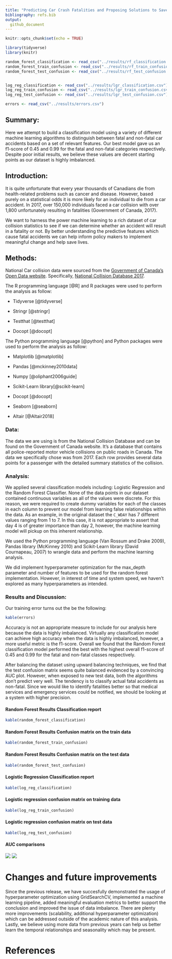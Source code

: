 ```yaml
---
title: "Predicting Car Crash Fatalities and Proposing Solutions to Save Lives"
bibliography: refs.bib
output: 
  github_document
---
```


```r
knitr::opts_chunk$set(echo = TRUE)

library(tidyverse)
library(knitr)

random_forest_classification <- read_csv("../results/rf_classification.csv")
random_forest_train_confusion <- read_csv("../results/rf_train_confusion.csv")
random_forest_test_confusion <- read_csv("../results/rf_test_confusion.csv")


log_reg_classification <- read_csv("../results/lgr_classification.csv")
log_reg_train_confusion <- read_csv("../results/lgr_train_confusion.csv")
log_reg_test_confusion <- read_csv("../results/lgr_test_confusion.csv")

errors <- read_csv("../results/errors.csv")

```

## Summary:

Here we attempt to build a classification model using a variety of different machine learning algorithms to distinguish between fatal and non-fatal car accidents based on a set of relevant features. Our best model gave us an f1-score of 0.45 and 0.99 for the fatal and non-fatal categories respectively. Despite poor initial results, we believe these values are decent starting points as our dataset is highly imbalanced. 


## Introduction:

It is quite unfortunate that every year thousands of Canadians die from health-related problems such as cancer and disease. However, based purely on a statistical odds it is more likely for an individual to die from a car accident. In 2017, over 150,000 individuals faced a car collision with over 1,800 unfortunately resulting in fatalities (Government of Canada, 2017). 

We want to harness the power machine learning to a rich dataset of car collision statistics to see if we can determine whether an accident will result in a fatality or not. By better understanding the predictive features which cause fatal accidents we can help inform policy makers to implement meaningful change and help save lives. 


## Methods:

National Car collision data were sourced from the [Government of Canada's Open Data website](http://open.canada.ca/en/open-data). Specifically, [National Collision Database 2017](https://open.canada.ca/data/en/dataset/1eb9eba7-71d1-4b30-9fb1-30cbdab7e63a).

The R programming language [@R] and R packages were used to perform the analysis as follow: 

- Tidyverse [@tidyverse]

- Stringr [@stringr]

- Testthat [@testthat]

- Docopt [@docopt]

The Python programming language [@python] and Python packages were used to perform the analysis as follow:

- Matplotlib [@matplotlib]

- Pandas [@mckinney2010data]

- Numpy [@oliphant2006guide]

- Scikit-Learn library[@scikit-learn]

- Docopt [@docopt]

- Seaborn [@seaborn]

- Altair [@Altair2018]


### Data:

The data we are using is from the National Collision Database and can be found on the Government of Canada website. It’s a database that contains all police-reported motor vehicle collisions on public roads in Canada. The data we specifically chose was from 2017. Each row provides several data points for a passenger with the detailed summary statistics of the collision.


### Analysis:

We applied several classification models including: Logistic Regression and the Random Forest Classifier. None of the data points in our dataset contained continuous variables as all of the values were discrete. For this reason,  we were required to create dummy variables for each of the classes in each column to prevent our model from learning false relationships within the data.  As an example, in the original dataset the `C_WDAY` has 7 different values ranging from 1 to 7. In this case, it is not appropriate to assert that day 4 is of greater importance than day 2, however, the machine learning model will pickup on this inherent relationship.

We used the Python programming language (Van Rossum and Drake 2009), Pandas library (McKinney 2010) and Scikit-Learn library (David Cournapeau, 2007) to wrangle data and perform the machine learning analysis. 

We did implement hyperparameter optimization for the max_depth parameter and number of features to be used for the random forest implementation. However, in interest of time and system speed, we haven't explored as many hyperparameters as intended.

### Results and Discussion:

Our training error turns out the be the following:

```r
kable(errors)
```

Accuracy is not an appropriate measure to include for our analysis here because the data is highly imbalanced. Virtually any classification model can achieve high accuracy when the data is highly imbalanced, however, a more useful metric is the f1-score. Overall we found that the Random Forest classification model performed the best with the highest overall f1-score of 0.45 and 0.99 for the fatal and non-fatal classes respectively. 

After balancing the dataset using upward balancing techniques, we find that the test confusion matrix seems quite balanced evidenced by a convincing AUC plot. However, when exposed to new test data, both the algorithms don't predict very well. The tendency is to classify actual fatal accidents as non-fatal. Since we would like to identify fatalities better so that medical services and emergency services could be notified, we should be looking at a system with higher precision.

#### Random Forest Results Classification report

```r
kable(random_forest_classification)
```

#### Random Forest Results Confusion matrix on the train data

```r
kable(random_forest_train_confusion)

```


#### Random Forest Results Confusion matrix on the test data

```r
kable(random_forest_test_confusion)

```



#### Logistic Regression Classification report

```r
kable(log_reg_classification)

```

#### Logistic regression confusion matrix on training data

```r
kable(log_reg_train_confusion)

```


#### Logistic regression confusion matrix on test data

```r
kable(log_reg_test_confusion)
```



#### AUC comparisons
![](../results/auc_lgr.png)
![](../results/auc_rf.png)

# Changes and future improvements

Since the previous release, we have succesfully demonstrated the usage of hyperparameter optimization using GridSearchCV, implemented a machine learning pipeline, added meaningful evaluation metrics to better support the conclusion and improved the issue of data imbalance. There are plenty more improvements (scalability, additional hyperparameter optimization) which can be addressed outside of the academic nature of this analysis. Lastly, we believe using more data from previous years can help us better learn the temporal relationships and seasonality which may be present.


# References

